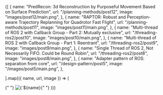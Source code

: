 
<Cards>
  {[
    {
      name: "PredRecon: 3d Reconstruction by Purposeful Movement Based on Surface Prediction",
      url: "/planning-methods/post12",
      image: "images/post12/main.png",
    },
    {
      name: "RAPTOR: Robust and Perception-aware Trajectory Replanning for Quadrotor Fast Flight",
      url: "/planning-methods/post11",
      image: "images/post11/main.png",
    },
    {
      name: "Multi-thread of ROS 2 with Callback Group - Part 2: Mutually exclusive",
      url: "/threading-ros2/post10",
      image: "images/post10/main.png",
    },
    {
      name: "Multi-thread of ROS 2 with Callback Group - Part 1: Reentrant",
      url: "/threading-ros2/post9",
      image: "images/post9/main.png",
    },
    {
      name: "Single Thread of ROS 2, Not Necessarily FIFO. Could be Round Robin",
      url: "/threading-ros2/post8",
      image: "images/post8/main.png",
    },
    {
      name: "Adapter pattern of ROS: separation from core",
      url: "/design-pattern/post5",
      image: "/images/post5/main.png",
    },

].map(({ name, url, image }) => (

<Card key={name} image arrow target="_blank" title={name} href={url}>
  {" "}
  <img
    src={image}
    alt={`${name} preview`}
    className="object-cover
[aspect-ratio:12/6.3]"
  />{" "}
</Card> ))}

</Cards>
